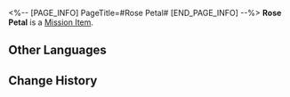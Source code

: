 <%-- [PAGE_INFO]
PageTitle=#Rose Petal#
[END_PAGE_INFO] --%>
{{Item Infobox
|id          = 150053
|image       = Item Rose Petal.png{{subst:void|<!--$UPLOAD:<<SpriteOutput/ItemIcon/150053.png>-<Item Rose Petal.png>-<Item Icons>>-->}}
|type        = Mission Item
|invCategory = Missions
|rarity      = 2
|effect      = 
|description = A rose petal that was caught in the hinge mechanism. You can only think of one person who would leave behind this ostentatious trace wherever he goes.
}}
'''Rose Petal''' is a [[Mission Item]].

==Other Languages==
{{Other Languages
|en   = Rose Petal
|zhs  = 玫瑰花瓣
|zht  = 玫瑰花瓣
|ja   = バラの花びら
|ko   = 장미 꽃잎
|es   = Pétalo de rosa
|fr   = Pétale de rose
|ru   = Лепесток розы
|th   = กลีบกุหลาบ
|vi   = Cánh Hoa Hồng
|de   = Rosenblatt
|id   = Kelopak Bunga Mawar
|pt   = Pétala de Rosa
}}

==Change History==
{{Change History|2.4}}